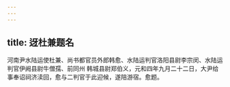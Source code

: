 ```yaml
---
---
---
```

title: 迓杜兼题名
---







河南尹水陆运使杜兼、尚书都官员外郎韩愈、水陆运判官洛阳县尉李宗闵、水陆运判官伊阙县尉牛僧孺、前同州 韩城县尉郑伯义，元和四年九月二十二日，大尹给事奉诏祠济渎回，愈与二判官于此迎候，遂陪游宿。愈题。